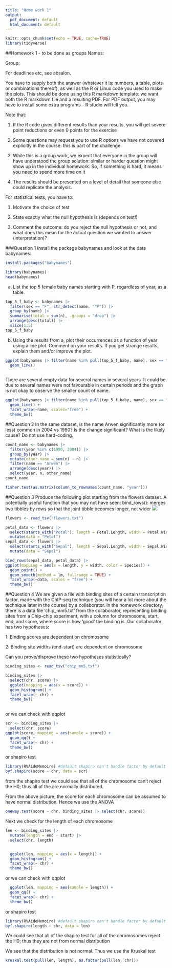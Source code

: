 ```yaml
---
title: "Home work 1"
output:
  pdf_document: default
  html_document: default
---
```


```r
knitr::opts_chunk$set(echo = TRUE, cache=TRUE)
library(tidyverse)
```

##Homework 1 - to be done as groups
Names:

Group:

For deadlines etc, see absalon. 

You have to supply both the answer (whatever it is: numbers, a table, plots or combinations thereof), as well as the R or Linux code you used to make the plots. This should be done using this R markdown template: we want both the R markdown file and a resulting PDF. For PDF output, you may have to install some extra programs - R studio will tell you. 

Note that:

1. If the R code gives different results than your results, you will get severe point reductions or even 0 points for the exercise

2. Some questions may request you to use R options we have not covered explicitly in the course: this is part of the challenge

3. While this is a group work, we expect that everyone in the group will have understood the group solution: similar or harder question might show up in the individual homework. So, if something is hard, it means you need to spend more time on it

4. The results should be presented on a level of detail that someone else could replicate the analysis. 

For statistical tests, you have to:

1) Motivate the choice of test 

2) State exactly what the null hypothesis is (depends on test!)

3) Comment the outcome: do you reject the null hypothesis or not, and what does this mean for the actual question we wanted to answer (interpretation)?


###Question 1
Install the package babynames and look at the data babynames:

```r
install.packages("babynames")
```
```r
library(babynames)
head(babynames)
```

a) List the top 5 female baby names starting with P, regardless of year, as a table. 
```r
top_5_f_baby <- babynames |>
  filter(sex == "F", str_detect(name, "^P")) |>
  group_by(name) |>
  summarise(total = sum(n), .groups = "drop") |>
  arrange(desc(total)) |>
  slice(1:5)
top_5_f_baby
```


b) Using the results from a, plot their occurrences as a function of year using a line plot.  Comment on your results. If you get strange results, explain them and/or improve the plot. 
```r
ggplot(babynames |> filter(name %in% pull(top_5_f_baby, name), sex == "F"), mapping = aes(x = year, y = n, color = name)) +
  geom_line()
  
```
There are several empty data for several names in several years. It could be due to several names were not favourable in certain periods and the graph is not okay to observe the smaller count of name.

```r
ggplot(babynames |> filter(name %in% pull(top_5_f_baby, name), sex == "F"), mapping = aes(x = year, y = n)) +
  geom_line() +
  facet_wrap(~name, scales="free") +
  theme_bw()
```


##Question 2
In the same dataset, is the name Arwen significantly more (or less) common in 2004 vs 1990? Is the change significant? What is the likely cause? Do not use hard-coding. 
```r
count_name <- babynames |>
  filter(year %in% c(1990, 2004)) |>
  group_by(year) |>
  mutate(other_name = sum(n) - n) |>
  filter(name == "Arwen") |>
  arrange(desc(year)) |>
  select(year, n, other_name)
count_name

fisher.test(as.matrix(column_to_rownames(count_name, "year")))
```



##Question 3
Produce the following plot starting from the flowers dataset. A potentially useful function that you may not have seen: bind_rows():  merges two tibbles by rows so that the joint tibble  becomes longer, not wider
![](example.png)
```r
flowers <- read_tsv("flowers.txt")

petal_data <- flowers |>
  select(starts_with("Petal"), length = Petal.Length, width = Petal.Width, Species) |>
  mutate(data = "Petal")
sepal_data <- flowers |>
  select(starts_with("Sepal"), length = Sepal.Length, width = Sepal.Width, Species)|>
  mutate(data = "Sepal")

bind_rows(sepal_data, petal_data) |>
ggplot(mapping = aes(x = length, y = width, color = Species)) +
  geom_point() +
  geom_smooth(method = lm, fullrange = TRUE) +
  facet_wrap(~data, scales = "free") + 
  theme_bw()

```



##Question 4
We are given a file with binding sites of a certain transcription factor, made with the ChIP-seq technique (you will hear a lot more about the technique later in the course) by a collaborator. 
In the homework directory, there is a data file 'chip_mm5.txt' from the collaborator, representing binding sites from a Chip-chip experiment, with a column for  chromosome, start, end, and score, where score is how 'good' the binding is. Our collaborator has two hypotheses:

1: Binding scores are dependent on chromosome

2: Binding site widths (end-start) are dependent on chromosome

Can you prove/disprove these two hypotheses statistically?
```r
binding_sites <- read_tsv("chip_mm5.txt")

binding_sites |> 
  select(chr, score) |> 
  ggplot(mapping = aes(x = score)) +
  geom_histogram() +
  facet_wrap(~ chr) + 
  theme_bw()
  
```
or we can check with qqplot 
```r

scr <- binding_sites |> 
  select(chr, score) 
ggplot(score, mapping = aes(sample = score)) +
  geom_qq() +
  facet_wrap(~ chr) + 
  theme_bw()
```
or shapiro test
```r
library(RVAideMemoire) #default shapiro can't handle factor by default
byf.shapiro(score ~ chr, data = scr)
```
from the shapiro test we could see that all of the chromosome can't reject the H0; thus all of the are normally distributed.

From the above picture, the score for each chromosome can be assumed to have normal distribution. Hence we use the ANOVA 
```r
oneway.test(score ~ chr, binding_sites |> select(chr, score))
```
Next we check for the length of each chromosome
```r
len <- binding_sites |> 
  mutate(length = end - start) |>
  select(chr, length) 


  ggplot(len, mapping = aes(x = length)) +
  geom_histogram() +
  facet_wrap(~ chr) + 
  theme_bw()
```
or we can check with qqplot 
```r

  ggplot(len, mapping = aes(sample = length)) +
  geom_qq() +
  facet_wrap(~ chr) + 
  theme_bw()
```
or shapiro test
```r
library(RVAideMemoire) #default shapiro can't handle factor by default
byf.shapiro(length ~ chr, data = len)
```
We could see that all of the shapiro test for all of the chromosomes reject the H0; thus they are not from normal distribution


We see that the distribution is not normal. Thus we use the Kruskal test
```r
kruskal.test(pull(len, length), as.factor(pull(len, chr)))
```

